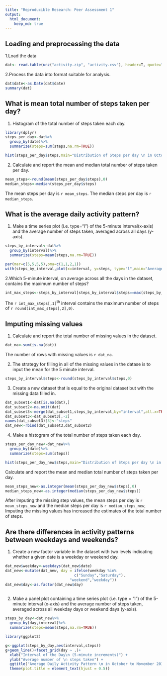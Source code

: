 ```yaml
---
title: "Reproducible Research: Peer Assessment 1"
output: 
  html_document:
    keep_md: true
---
```



## Loading and preprocessing the data
1.Load the data
```r
dat<- read.table(unz("activity.zip", "activity.csv"), header=T, quote="\"", sep=",")
```
2.Process the data into format suitable for analysis.
```r
dat$date<-as.Date(dat$date)
summary(dat)
```
## What is mean total number of steps taken per day?
1. Histogram of the total number of steps taken each day. 
```r
library(dplyr)
steps_per_day<-dat%>%
  group_by(date)%>%
  summarize(steps=sum(steps,na.rm=TRUE))
```

```r
hist(steps_per_day$steps,main="Distribution of Steps per day \n in October-November 2012 ",xlab="Total Steps Taken per day")

```


2. Calculate and report the mean and median total number of steps taken per day. 
```r
mean_steps<-round(mean(steps_per_day$steps),0)
median_steps<-median(steps_per_day$steps)
```
The mean steps per day is `r mean_steps`. The median steps per day is `r median_steps`.

## What is the average daily activity pattern?
1. Make a time series plot (i.e. type="l") of the 5-minute interval(x-axis) and the average number of steps taken, averaged across all days (y-axis). 
```r
steps_by_interval<-dat%>%
  group_by(interval)%>%
  summarize(steps=mean(steps,na.rm=TRUE))

par(mar=c(5,5,5,5),oma=c(1,1,2,1))
with(steps_by_interval,plot(x=interval, y=steps, type="l",main="Average Daily Activity Pattern \n in October to November 2012", xlab="Interval of the Day\n (5-minute increments)",ylab="Average number of \n steps taken"))
```

2.Which 5-minute interval, on average across all the days in the dataset, contains the maximum number of steps? 
```r
int_max_steps<-steps_by_interval[steps_by_interval$steps==max(steps_by_interval$steps),]
```
The `r int_max_steps[,1]`^th^ interval contains the maximum number of steps of `r round(int_max_steps[,2],0)`.

## Imputing missing values
1. Calculate and report the total number of missing values in the dataset. 
```r
dat_na<-sum(is.na(dat))
```
The number of rows with missing values is `r dat_na`.

2. The strategy for filling in all of the missing values in the datase is to input the mean for the 5 minute interval. 
```r
steps_by_interval$steps<-round(steps_by_interval$steps,0)
```
3. Create a new dataset that is equal to the original dataset but with the missing data filled in. 
```r
dat_subset1<-dat[is.na(dat),]
dat_subset2<-na.omit(dat)
dat_subset3<-merge(dat_subset1,steps_by_interval,by="interval",all.x=TRUE)
dat_subset3<-dat_subset3[,-2]
names(dat_subset3)[3]<-"steps"
dat_new<-rbind(dat_subset3,dat_subset2)
```
4. Make a histogram of the total number of steps taken each day. 
```r
steps_per_day_new<-dat_new%>%
  group_by(date)%>%
  summarize(steps=sum(steps))

hist(steps_per_day_new$steps,main="Distribution of Steps per day \n in October-November 2012 ",xlab="Total Steps Taken per day")
```

Calculate and report the mean and median total number of steps taken per day. 
```r
mean_steps_new<-as.integer(mean(steps_per_day_new$steps),0)
median_steps_new<-as.integer(median(steps_per_day_new$steps))

```
After imputing the missing step values, the mean steps per day is `r mean_steps_new` and the median steps per day is `r median_steps_new`, Imputing the missing values has increased the estimates of the total number of steps. 

## Are there differences in activity patterns between weekdays and weekends?
1. Create a new factor variable in the dataset with two levels indicating whether a given date is a weekday or weekend day. 
```r
dat_new$weekday<-weekdays(dat_new$date)
dat_new<-mutate(dat_new, day = ifelse(weekday %in% 
                               c("Sunday","Saturday"),
                             "weekend","weekday"))
dat_new$day<-as.factor(dat_new$day)
            
```
2. Make a panel plot containing a time series plot (i.e. type = "l") of the 5-minute interval (x-axis) and the average number of steps taken, averaged across all weekday days or weekend days (y-axis). 
```r
steps_by_day<-dat_new%>%
  group_by(day,interval)%>%
  summarize(steps=mean(steps,na.rm=TRUE))

library(ggplot2)

g<-ggplot(steps_by_day,aes(interval,steps))
g+geom_line()+facet_grid(day ~ .)+
  xlab("Interval of the Day\n (5-minute increments)") + 
  ylab("Average number of \n steps taken") +
  ggtitle("Average Daily Activity Pattern \n in October to November 2012 \n by Day of the week")+
  theme(plot.title = element_text(hjust = 0.5))

```

